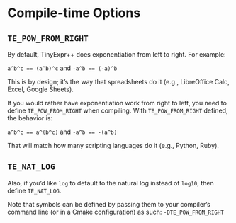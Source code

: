 # Compile-time Options

## `TE_POW_FROM_RIGHT`

By default, TinyExpr++ does exponentiation from left to right. For example:

`a^b^c == (a^b)^c` and `-a^b == (-a)^b`

This is by design; it's the way that spreadsheets do it
(e.g., LibreOffice Calc, Excel, Google Sheets).

If you would rather have exponentiation work from right to left, you need to
define `TE_POW_FROM_RIGHT` when compiling. With `TE_POW_FROM_RIGHT` defined, the
behavior is:

`a^b^c == a^(b^c)` and `-a^b == -(a^b)`

That will match how many scripting languages do it (e.g., Python, Ruby).

## `TE_NAT_LOG`

Also, if you'd like `log` to default to the natural log instead of `log10`,
then define `TE_NAT_LOG`.

Note that symbols can be defined by passing them to your compiler's
command line (or in a Cmake configuration) as such: `-DTE_POW_FROM_RIGHT`
